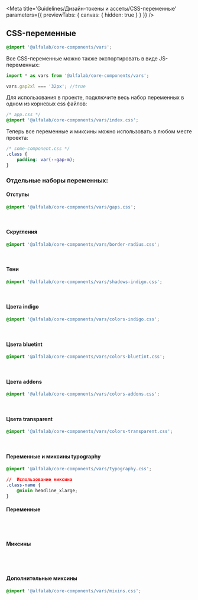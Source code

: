 


<Meta
    title='Guidelines/Дизайн-токены и ассеты/CSS-переменные'
    parameters={{ previewTabs: { canvas: { hidden: true } } }}
/>

<!-- Docs -->

## CSS-переменные

<ComponentHeader name='vars' version={version} package='@alfalab/core-components/vars' />

```css
@import '@alfalab/core-components/vars';
```

Все CSS-переменные можно также экспортировать в виде JS-переменных:

```typescript
import * as vars from '@alfalab/core-components/vars';

vars.gap2xl === '32px'; //true
```

Для использования в проекте, подключите весь набор переменных в одном из корневых css файлов:

```css
/* app.css */
@import '@alfalab/core-components/vars/index.css';
```

Теперь все переменные и миксины можно использовать в любом месте проекта:

```css
/* some-component.css */
.class {
    padding: var(--gap-m);
}
```

### Отдельные наборы переменных:

#### Отступы

```css
@import '@alfalab/core-components/vars/gaps.css';
```

<CssVars css={gaps} expandable />
&nbsp;

#### Скругления

```css
@import '@alfalab/core-components/vars/border-radius.css';
```

<CssVars css={borderRadius} expandable />
&nbsp;

#### Тени

```css
@import '@alfalab/core-components/vars/shadows-indigo.css';
```

<CssVars css={shadowsIndigo} expandable />
&nbsp;

#### Цвета indigo

```css
@import '@alfalab/core-components/vars/colors-indigo.css';
```

<CssVars css={colorsIndigo} expandable />
&nbsp;

#### Цвета bluetint

```css
@import '@alfalab/core-components/vars/colors-bluetint.css';
```

<CssVars css={colorsBluetint} expandable />
&nbsp;

#### Цвета addons

```css
@import '@alfalab/core-components/vars/colors-addons.css';
```

<CssVars css={colorsAddons} expandable />
&nbsp;

#### Цвета transparent

```css
@import '@alfalab/core-components/vars/colors-transparent.css';
```

<CssVars css={colorsTransparent} expandable />
&nbsp;

#### Переменные и миксины typography

```css
@import '@alfalab/core-components/vars/typography.css';

//  Использование миксина
.class-name {
    @mixin headline_xlarge;
}
```

#### Переменные

#

#

<CssVars css={typography} expandable />
&nbsp;

#### Миксины

#

#

<CssVars css={typography} expandable type='mixins' />
&nbsp;

#### Дополнительные миксины

```css
@import '@alfalab/core-components/vars/mixins.css';
```

<CssVars css={mixins} expandable type='mixins' />
&nbsp;
